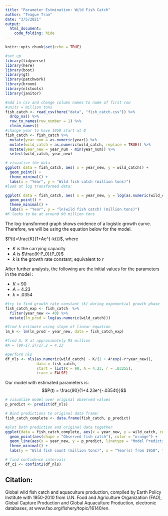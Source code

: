 ```yaml
---
title: "Parameter Estmination: Wild Fish Catch"
author: "Teague Tran"
date: "3/5/2021"
output: 
  html_document:
    code_folding: hide
---
```


```r
knitr::opts_chunk$set(echo = TRUE)
```
```r
#set up
library(tidyverse)
library(here)
library(boot)
library(gt)
library(patchwork)
library(broom)
library(nlstools)
library(janitor)

#add in csv and change column names to name of first row 
#units = million tons
fish_catch <- read_csv(here("data", "fish_catch.csv")) %>% 
  drop_na() %>% 
  row_to_names(row_number = 1) %>% 
  clean_names()
#change year to have 1950 start at 0
fish_catch <- fish_catch %>% 
  mutate(year_num = as.numeric(year)) %>% 
  mutate(wild_catch = as.numeric(wild_catch, replace = TRUE)) %>% 
  mutate(year_new = year_num - min(year_num)) %>% 
  select(wild_catch, year_new)
```

```r
# visualize the data 
ggplot( data = fish_catch, aes( x = year_new, y = wild_catch)) + 
  geom_point() + 
  theme_minimal() + 
  labs(x = "Year", y = "Wild fish catch (million tons)") 
#look at log transformed data: 

ggplot( data = fish_catch, aes( x = year_new, y = log(as.numeric(wild_catch)))) + 
  geom_point() + 
  theme_minimal() + 
  labs(x = "Year", y = "ln(wild fish catch) (million tons)") 
#K looks to be at around 90 million tons
```


The log-transformed graph shows evidence of a logistic growth curve. Therefore, we will be using the equation below for the model. 

$P(t)=\frac{K}{1+Ae^{-kt}}$, where

- $K$ is the carrying capacity
- $A$ is $\frac{K-P_0}{P_0}$
- $k$ is the growth rate constant; equivalent to $r$

After further analysis, the following are the initial values for the parameters in the model :

- $K$ = 90
- $A$ = 4.23
- $k$ = .0354

```r
#try to find growth rate constant (k) during exponential growth phase
fish_catch_exp <- fish_catch  %>% 
  filter(year_new <= 40) %>% 
  mutate(ln_prod = log(as.numeric(wild_catch)))

#find k estimate using slope of linear equation
lm_k <- lm(ln_prod ~ year_new, data = fish_catch_exp)

#find A; K at approximately 95 million
#A = (90-17.2)/17.2 = 4.23

#perform nls 
df_nls <- nls(as.numeric(wild_catch) ~ K/(1 + A*exp(-r*year_new)),
              data = fish_catch,
              start = list(K = 90, A = 4.23, r = .03255),
              trace = FALSE)

```


Our model with estimated parameters is:
$$P(t) = \frac{90}{1+4.23e^{-.0354t}}$$
```r
# visualize model over original observed values
p_predict <- predict(df_nls)

# Bind predictions to original data frame: 
fish_catch_complete <- data.frame(fish_catch, p_predict)

#plot both prediction and original data together
ggplot(data = fish_catch_complete, aes(x = year_new, y = wild_catch, colour = "Observed")) +
  geom_point(aes(shape = "Observed fish catch"), color = "orange") + 
  geom_line(aes(x = year_new, y = p_predict, linetype = "Model Prediction"), color = "black",  size = 1) +
  theme_minimal() +
  labs(y = "Wild fish count (million tons)", x = "Year(s) from 1950", title = "Observed Fish Catch vs Fish Catch Calculated by a \nLogicstic Growth Model", shape = "", linetype = "")

# find confidence intervals
df_ci <- confint2(df_nls)
```

## Citation:

 Global wild fish catch and aquaculture production, compiled by Earth Policy Institute with 1950-2010 from U.N. Food and Agriculture Organization (FAO), Global Capture Production and Global Aquaculture Production, electronic databases, at www.fao.org/fishery/topic/16140/en.
